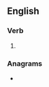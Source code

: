 ==English==

===Verb===
{{head|en|verb form}}

# {{en-past of|emulate}}

===Anagrams===
* {{l|en|dual meet}}